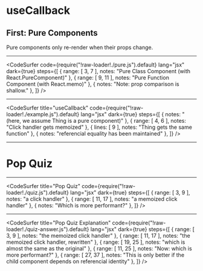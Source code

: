 
# useCallback

## First: Pure Components

Pure components only re-render when their props change.

---

<CodeSurfer
  code={require("!raw-loader!./pure.js").default}
  lang="jsx"
  dark={true}
  steps={[
    { range: [ 3, 7 ], notes: "Pure Class Component (with React.PureComponent)" },
    { range: [ 9, 11 ], notes: "Pure Function Component (with React.memo)" },
    { notes: "Note: prop comparison is shallow." },
  ]}
/>

---

<CodeSurfer
  title="useCallback"
  code={require("!raw-loader!./example.js").default}
  lang="jsx"
  dark={true}
  steps={[
    { notes: "(here, we assume Thing is a pure component)" },
    { range: [ 4, 6 ], notes: "Click handler gets memoized" },
    { lines: [ 9 ], notes: "Thing gets the same function" },
    { notes: "referencial equality has been maintained" },
  ]}
/>

---

# Pop Quiz

---

<CodeSurfer
  title="Pop Quiz"
  code={require("!raw-loader!./quiz.js").default}
  lang="jsx"
  dark={true}
  steps={[
    { range: [ 3, 9 ], notes: "a click handler" },
    { range: [ 11, 17 ], notes: "a memoized click handler" },
    { notes: "Which is more performant?" },
  ]}
/>

---

<CodeSurfer
  title="Pop Quiz Explanation"
  code={require("!raw-loader!./quiz-answer.js").default}
  lang="jsx"
  dark={true}
  steps={[
    { range: [ 3, 9 ], notes: "the memoized click handler" },
    { range: [ 11, 17 ], notes: "the memoized click handler, rewritten" },
    { range: [ 19, 25 ], notes: "which is almost the same as the original" },
    { range: [ 11, 25 ], notes: "Now: which is more performant?" },
    { range: [ 27, 37 ], notes: "This is only better if the child component depends on referencial identity" },
  ]}
/>
